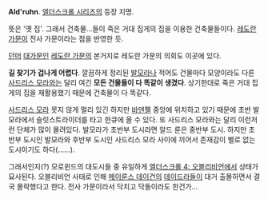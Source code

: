 '''Ald'ruhn'''. [[엘더스크롤 시리즈]]의 등장 지명.

뜻은 '옛 집'. 그래서 건축물...들이 죽은 거대 집게의 집을 이용한 건축물들이다. [[레도란 가문]]이 전사 가문이라는 점을 반영한 듯.

[[던머]] [[대가문]]인 [[레도란 가문]]의 본거지로 레도란 가문의 의회도 이곳에 있다. 

'''길 찾기가 겁나게 어렵다'''. 깔끔하게 정리된 [[발모라]]나 적어도 건물마다 모양이라도 다른 [[사드리스 모라]]와는 달리 여긴 '''모든 건물들이 다 똑같이 생겼다'''. 상기한대로 죽은 거대 집게의 집을 재활용했기 때문에 건축물이 다 똑같다.

[[사드리스 모라]] 못지 않게 멀리 있긴 하지만 [[바덴펠]] 중앙에 위치하고 있기 때문에 초반 발모라에서 슬릿스트라이더를 타고 한큐에 올 수 있다. 또 사드리스 모라와는 달리 이런저런 단체가 많이 몰려있다. 발모라가 초반부 도시라면 알드 룬은 중반부 도시. 하지만 초반부 도시인 발모라와 후반부 도시인 사드리스 모라 사이에 끼어서 존재감이 별로 없는 도시이기도 하다(……).

그래서인지(?) 모로윈드의 대도시들 중 유일하게 [[엘더스크롤 4: 오블리비언]]에서 상태가 묘사된다. 오블리비언 사태로 인해 [[메이룬스 데이건]]의 [[데이드라]]들이 대거 출몰하면서 결국 몰락했다고 한다. 전사 가문이라서 닥치고 닥돌이라도 한건가...
